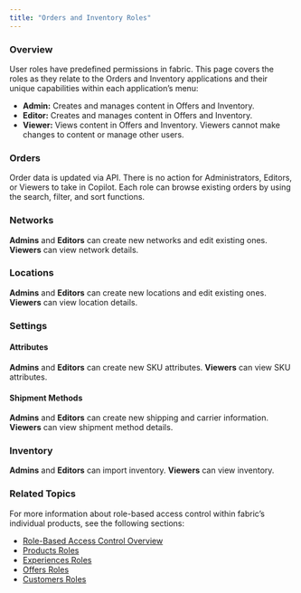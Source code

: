 ```yaml
---
title: "Orders and Inventory Roles"
---
```


### Overview

User roles have predefined permissions in fabric. This page covers the roles as they relate to the Orders and Inventory applications and their unique capabilities within each application’s menu:

* **Admin:** Creates and manages content in Offers and Inventory.
* **Editor:** Creates and manages content in Offers and Inventory.
* **Viewer:** Views content in Offers and Inventory. Viewers cannot make changes to content or manage other users.

### Orders

Order data is updated via API. There is no action for Administrators, Editors, or Viewers to take in Copilot. Each role can browse existing orders by using the search, filter, and sort functions.

### Networks

**Admins** and **Editors** can create new networks and edit existing ones. **Viewers** can view network details.

### Locations

**Admins** and **Editors** can create new locations and edit existing ones. **Viewers** can view location details.

### Settings

#### Attributes

**Admins** and **Editors** can create new SKU attributes. **Viewers** can view SKU attributes.

#### Shipment Methods

**Admins** and **Editors** can create new shipping and carrier information. **Viewers** can view shipment method details. 

### Inventory

**Admins** and **Editors** can import inventory. **Viewers** can view inventory.

### Related Topics

For more information about role-based access control within fabric’s individual products, see the following sections:

* [Role-Based Access Control Overview](/docs/role-based-access-control)
* [Products Roles](/docs/role-based-access-control-products-roles)
* [Experiences Roles](/docs/role-based-access-control-experiences-roles)
* [Offers Roles](/docs/role-based-access-control-offers-roles)
* [Customers Roles](/docs/role-based-access-control-customers-roles)